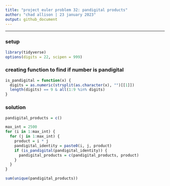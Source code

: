 ---
title: "project euler problem 32: pandigital products"
author: "chad allison | 23 january 2023"
output: github_document
---

___

### setup

```{r message = F, warning = F}
library(tidyverse)
options(digits = 22, scipen = 999)
```

### creating function to find if number is pandigital

```{r}
is_pandigital = function(x) {
  digits = as.numeric(strsplit(as.character(x), "")[[1]])
  length(digits) == 9 & all(1:9 %in% digits)
}
```

### solution

```{r}
pandigital_products = c()

max_int = 2500
for (i in 1:max_int) {
  for (j in 1:max_int) {
    product = i * j
    pandigital_identity = paste0(i, j, product)
    if (is_pandigital(pandigital_identity)) {
      pandigital_products = c(pandigital_products, product)
    }
  }
}

sum(unique(pandigital_products))
```
























































